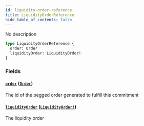 ```yaml
---
id: liquidity-order-reference
title: LiquidityOrderReference
hide_table_of_contents: false
---
```



No description

```graphql
type LiquidityOrderReference {
  order: Order
  liquidityOrder: LiquidityOrder!
}
```


### Fields

#### [`order`](#) ([`Order`](/docs/testnet/graphql/objects/order))

The id of the pegged order generated to fulfill this commitment


#### [`liquidityOrder`](#) ([`LiquidityOrder!`](/docs/testnet/graphql/objects/liquidity-order))

The liquidity order




